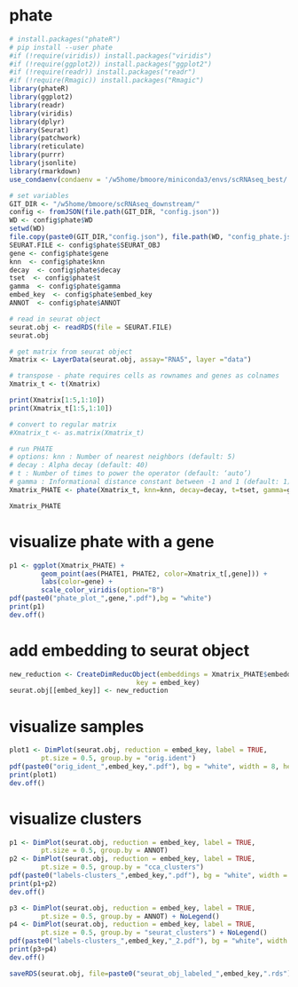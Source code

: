 # phate
```r
# install.packages("phateR")
# pip install --user phate
#if (!require(viridis)) install.packages("viridis")
#if (!require(ggplot2)) install.packages("ggplot2")
#if (!require(readr)) install.packages("readr")
#if (!require(Rmagic)) install.packages("Rmagic")
library(phateR)
library(ggplot2)
library(readr)
library(viridis)
library(dplyr)
library(Seurat)
library(patchwork)
library(reticulate)
library(purrr)
library(jsonlite)
library(rmarkdown)
use_condaenv(condaenv = '/w5home/bmoore/miniconda3/envs/scRNAseq_best/', required = TRUE)
```
```r
# set variables
GIT_DIR <- "/w5home/bmoore/scRNAseq_downstream/"
config <- fromJSON(file.path(GIT_DIR, "config.json"))
WD <- config$phate$WD
setwd(WD)
file.copy(paste0(GIT_DIR,"config.json"), file.path(WD, "config_phate.json"))
SEURAT.FILE <- config$phate$SEURAT_OBJ
gene <- config$phate$gene
knn  <- config$phate$knn
decay  <- config$phate$decay
tset  <- config$phate$t
gamma  <- config$phate$gamma
embed_key  <- config$phate$embed_key
ANNOT  <- config$phate$ANNOT
```
```r
# read in seurat object
seurat.obj <- readRDS(file = SEURAT.FILE)
seurat.obj
```

```r
# get matrix from seurat object
Xmatrix <- LayerData(seurat.obj, assay="RNA5", layer ="data")
```
```r
# transpose - phate requires cells as rownames and genes as colnames
Xmatrix_t <- t(Xmatrix)
```
```r
print(Xmatrix[1:5,1:10])
print(Xmatrix_t[1:5,1:10])
```
```r
# convert to regular matrix
#Xmatrix_t <- as.matrix(Xmatrix_t)
```

```r
# run PHATE
# options: knn : Number of nearest neighbors (default: 5)
# decay : Alpha decay (default: 40)
# t : Number of times to power the operator (default: ‘auto’)
# gamma : Informational distance constant between -1 and 1 (default: 1)
Xmatrix_PHATE <- phate(Xmatrix_t, knn=knn, decay=decay, t=tset, gamma=gamma)
```
```r
Xmatrix_PHATE
```
# visualize phate with a gene
```r
p1 <- ggplot(Xmatrix_PHATE) +
        geom_point(aes(PHATE1, PHATE2, color=Xmatrix_t[,gene])) +
        labs(color=gene) +
        scale_color_viridis(option="B")
pdf(paste0("phate_plot_",gene,".pdf"),bg = "white")
print(p1)
dev.off()
```

# add embedding to seurat object
```r
new_reduction <- CreateDimReducObject(embeddings = Xmatrix_PHATE$embedding, 
                                key = embed_key)
seurat.obj[[embed_key]] <- new_reduction
```
# visualize samples
```r
plot1 <- DimPlot(seurat.obj, reduction = embed_key, label = TRUE, 
        pt.size = 0.5, group.by = "orig.ident")
pdf(paste0("orig_ident_",embed_key,".pdf"), bg = "white", width = 8, height = 6)
print(plot1)
dev.off()
```
# visualize clusters
```r
p1 <- DimPlot(seurat.obj, reduction = embed_key, label = TRUE, 
        pt.size = 0.5, group.by = ANNOT)
p2 <- DimPlot(seurat.obj, reduction = embed_key, label = TRUE, 
        pt.size = 0.5, group.by = "cca_clusters")
pdf(paste0("labels-clusters_",embed_key,".pdf"), bg = "white", width = 8, height = 6)
print(p1+p2)
dev.off()
```
```r
p3 <- DimPlot(seurat.obj, reduction = embed_key, label = TRUE, 
        pt.size = 0.5, group.by = ANNOT) + NoLegend()
p4 <- DimPlot(seurat.obj, reduction = embed_key, label = TRUE, 
        pt.size = 0.5, group.by = "seurat_clusters") + NoLegend()
pdf(paste0("labels-clusters_",embed_key,"_2.pdf"), bg = "white", width = 8, height = 6)
print(p3+p4)
dev.off()
```
```r
saveRDS(seurat.obj, file=paste0("seurat_obj_labeled_",embed_key,".rds"))
```